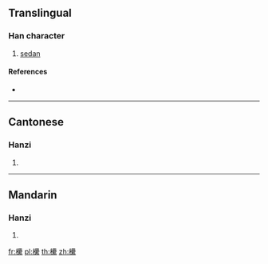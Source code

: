 ==Translingual==

===Han character===
{{Han char|rn=75|rad=木|as=21|sn=25|four=46993|canj=DWWF}}

# [[sedan]]

====References====
* {{Han ref|kx=0564.150|dkj=15969|dj=0953.190|hdz=21326.100|uh=6B19|ud=27417|bh=F8F2|bd=63730}}

----

==Cantonese==

===Hanzi===
{{yue-hanzi|jyut=|y=leui5}}

# {{defn|lang=yue|sort=木21}}

----

==Mandarin==

===Hanzi===
{{cmn-hanzi|pin=[[léi]] ([[lei2]]), [[quē]] ([[que1]])|wg=lei<sup>2</sup>, ch'üeh<sup>1</sup>}}

# {{defn|lang=cmn|sort=木21}}

[[fr:欙]]
[[pl:欙]]
[[th:欙]]
[[zh:欙]]